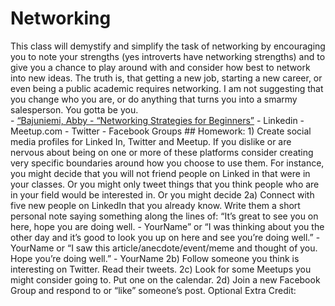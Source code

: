 # Networking 
This class will demystify and simplify the task of networking by encouraging you to note your strengths (yes introverts have networking strengths) and to give you a chance to play around with and consider how best to network into new ideas. 
The truth is, that getting a new job, starting a new career, or even being a public academic requires networking. I am not suggesting that you change who you are, or do anything that turns you into a smarmy salesperson. You gotta be you.  
- [“Bajuniemi, Abby - “Networking Strategies for Beginners”](https://code.likeagirl.io/networking-strategies-for-beginners-986fe0b3efdf) 
- Linkedin 
- Meetup.com 
- Twitter
- Facebook Groups 
## Homework: 
 1) Create social media profiles for Linked In, Twitter and Meetup. If you dislike or are nervous about being on one or more of these platforms consider creating very specific boundaries around how you choose to use them.  For instance, you might decide that you will not friend people on Linked in that were in your classes. Or you might only tweet things that you think people who are in your field would be interested in. Or you might decide 
2a) Connect with five new people on LinkedIn that you already know. Write them a short personal note saying something along the lines of: “It’s great to see you on here, hope you are doing well. - YourName” or “I was thinking about you the other day and it’s good to look you up on here and see you’re doing well.” - YourName or “I saw this article/anecdote/event/meme and thought of you. Hope you’re doing well.” - YourName 
2b) Follow someone you think is interesting on Twitter. Read their tweets. 
2c) Look for some Meetups you might consider going to. Put one on the calendar. 
2d) Join a new Facebook Group and respond to or “like” someone’s post. 
Optional Extra Credit:  
